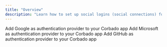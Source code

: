 ```yaml
---
title: "Overview"
description: "Learn how to set up social logins (social connections) for sign-up and login."
---
```


<CardGroup>
  <Card title="Google" icon="rocket" href="/overview/configuration/social-logins/google">
    Add Google as authentication provider to your Corbado app
  </Card>
  <Card title="Microsoft" icon="puzzle-piece" href="/overview/configuration/social-logins/microsoft">
   Add Microsoft as authentication provider to your Corbado app
  </Card>
  <Card title="GitHub" icon="key" href="/overview/configuration/social-logins/github">
    Add GitHub as authentication provider to your Corbado app
  </Card>
</CardGroup>